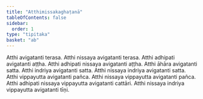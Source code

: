 ```yaml
---
title: "Atthimissakaghaṭanā"
tableOfContents: false
sidebar:
  order: 1
type: "tipitaka"
basket: "ab"
---
```



<DynamicBreadcrumb />

<Division number="380">

<Paragraph number="1141">
Atthi avigatanti terasa. Atthi nissaya avigatanti terasa. Atthi adhipati avigatanti aṭṭha. Atthi adhipati nissaya avigatanti aṭṭha. Atthi āhāra avigatanti satta. Atthi indriya avigatanti satta. Atthi nissaya indriya avigatanti satta. Atthi vippayutta avigatanti pañca. Atthi nissaya vippayutta avigatanti pañca. Atthi adhipati nissaya vippayutta avigatanti cattāri. Atthi nissaya indriya vippayutta avigatanti tīṇi.
</Paragraph>
</Division>
